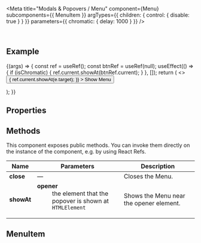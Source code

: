
<Meta
  title="Modals & Popovers / Menu"
  component={Menu}
  subcomponents={{ MenuItem }}
  argTypes={{
    children: { control: { disable: true } }
  }}
  parameters={{
    chromatic: { delay: 1000 }
  }}
/>

<DocsHeader since="0.23.0" />

<br />

## Example

<Canvas>
  <Story name="Default">
    {(args) => {
      const ref = useRef();
      const btnRef = useRef(null);
      useEffect(() => {
        if (isChromatic) {
          ref.current.showAt(btnRef.current);
        }
      }, []);
      return (
        <>
          <Button
            ref={btnRef}
            onClick={(e) => {
              ref.current.showAt(e.target);
            }}
          >
            Show Menu
          </Button>
          <Menu {...args} ref={ref}>
            <MenuItem text="New File" icon="add-document"></MenuItem>
            <MenuItem text="New Folder" icon="add-folder" disabled></MenuItem>
            <MenuItem text="Open" icon="open-folder" startsSection></MenuItem>
            <MenuItem text="Close"></MenuItem>
            <MenuItem text="Preferences" icon="action-settings" startsSection></MenuItem>
            <MenuItem text="Exit" icon="journey-arrive"></MenuItem>
          </Menu>
        </>
      );
    }}
  </Story>
</Canvas>

## Properties

<ArgsTableWithNote story="." />

<Description />

## Methods

This component exposes public methods. You can invoke them directly on the instance of the component, e.g. by using React Refs.

| Name       | Parameters                                                                                                                                                   | Description                             |
| ---------- | ------------------------------------------------------------------------------------------------------------------------------------------------------------ | --------------------------------------- |
| **close**  | &mdash;                                                                                                                                                      | Closes the Menu.                        |
| **showAt** | <dl><dt className="methodText">**opener**</dt><dd className="methodText">the element that the popover is shown at</dd><dd><code>HTMLElement</code></dd></dl> | Shows the Menu near the opener element. |

<SubcomponentsSection />

## MenuItem

<MenuItemDescription />

<Footer />

